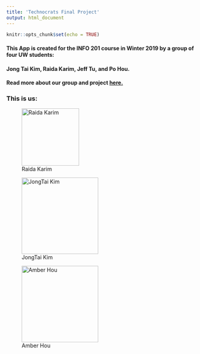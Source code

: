 ```yaml
---
title: 'Technocrats Final Project'
output: html_document
---
```


```r
knitr::opts_chunk$set(echo = TRUE)
```



#### This App is created for the INFO 201 course in Winter 2019 by a group of four UW students:

#### **Jong Tai Kim, Raida Karim, Jeff Tu, and Po Hou.**




#### Read more about our group and project [here.](https://github.com/warandstar/af4_finalproject/blob/master/README.md)









### This is us:

![Raida Karim](./img/img_raida.jpg){width=150px}

![JongTai Kim](./img/img_jongtai.png){width=200px}

![Amber Hou](./img/IMG_Amber.jpg){width=200px}
